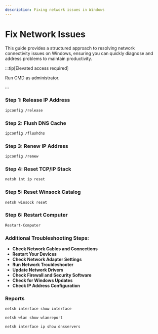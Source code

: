 ```yaml
---
description: Fixing network issues in Windows
---
```


# Fix Network Issues

This guide provides a structured approach to resolving network connectivity issues on Windows, ensuring you can quickly diagnose and address problems to maintain productivity.

:::tip[Elevated access required]

Run CMD as administrator.

:::


### Step 1: Release IP Address
```bash
ipconfig /release
```

### Step 2: Flush DNS Cache
```bash
ipconfig /flushdns
```

### Step 3: Renew IP Address
```bash
ipconfig /renew
```

### Step 4: Reset TCP/IP Stack
```bash
netsh int ip reset
```

### Step 5: Reset Winsock Catalog
```bash
netsh winsock reset
```
### Step 6: Restart Computer

```bash
Restart-Computer
```

### Additional Troubleshooting Steps:
- **Check Network Cables and Connections**
- **Restart Your Devices**
- **Check Network Adapter Settings**
- **Run Network Troubleshooter**
- **Update Network Drivers**
- **Check Firewall and Security Software**
- **Check for Windows Updates**
- **Check IP Address Configuration**


### Reports

```bash
netsh interface show interface
```
```bash
netsh wlan show wlanreport
```
```bash
netsh interface ip show dnsservers
```